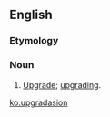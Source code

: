 ==English==

===Etymology===
{{suffix|upgrade|ation|lang=en}}

===Noun===
{{en-noun}}

# {{context|computing|nonstandard|proscribed|chiefly|India|lang=en}} [[upgrade#noun|Upgrade]]; [[upgrading]].

[[ko:upgradasion]]